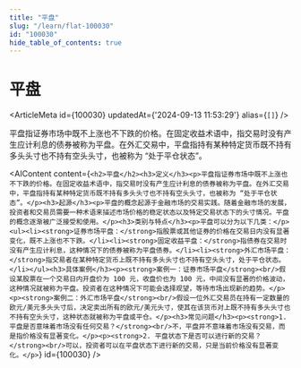```yaml
---
title: "平盘"
slug: "/learn/flat-100030"
id: "100030"
hide_table_of_contents: true
---
```



# 平盘

<ArticleMeta id={100030} updatedAt={'2024-09-13 11:53:29'} alias={`[]`} />
<div className='border-solid border-b border-t-0 my-4 border-[var(--ifm-color-gray-300)]' />

平盘指证券市场中既不上涨也不下跌的价格。在固定收益术语中，指交易时没有产生应计利息的债券被称为平盘。在外汇交易中，平盘指持有某种特定货币既不持有多头头寸也不持有空头头寸，也被称为 “处于平仓状态”。

<AIContent content={`<h2>平盘</h2><h3>定义</h3><p>平盘指证券市场中既不上涨也不下跌的价格。在固定收益术语中，指交易时没有产生应计利息的债券被称为平盘。在外汇交易中，平盘指持有某种特定货币既不持有多头头寸也不持有空头头寸，也被称为 “处于平仓状态”。</p><h3>起源</h3><p>平盘的概念起源于金融市场的交易实践。随着金融市场的发展，投资者和交易员需要一种术语来描述市场价格的稳定状态以及特定交易状态下的头寸情况。平盘的概念逐渐被广泛接受和使用。</p><h3>类别与特点</h3><p>平盘可以分为以下几类：</p><ul><li><strong>证券市场平盘：</strong>指股票或其他证券的价格在交易日内没有显著变化，既不上涨也不下跌。</li><li><strong>固定收益平盘：</strong>指债券在交易时没有产生应计利息，这种情况下的债券被称为平盘债券。</li><li><strong>外汇市场平盘：</strong>指交易者在某种特定货币上既不持有多头头寸也不持有空头头寸，处于平仓状态。</li></ul><h3>具体案例</h3><p><strong>案例一：证券市场平盘</strong><br/>假设某股票在一个交易日内开盘价为 100 元，收盘价也为 100 元，中间没有显著的价格波动，这种情况就被称为平盘。投资者在这种情况下可能会选择观望，等待市场出现新的趋势。</p><p><strong>案例二：外汇市场平盘</strong><br/>假设一位外汇交易员在持有一定数量的欧元/美元多头头寸后，决定卖出所有的欧元/美元头寸，使其在该货币对上既不持有多头头寸也不持有空头头寸，这种状态就被称为平盘或平仓。</p><h3>常见问题</h3><p><strong>1. 平盘是否意味着市场没有任何交易？</strong><br/>不，平盘并不意味着市场没有交易，而是指价格没有显著变化。</p><p><strong>2. 平盘状态下是否可以进行新的交易？</strong><br/>可以，投资者可以在平盘状态下进行新的交易，只是当前价格没有显著变化。</p>`} id={100030} />

